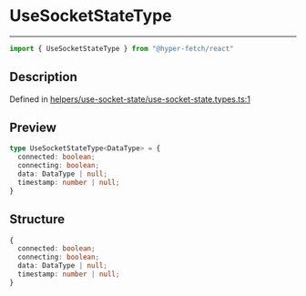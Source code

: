 

# UseSocketStateType

<div class="api-docs__separator" data-reactroot="">

---

</div><div class="api-docs__import" data-reactroot="">

```ts
import { UseSocketStateType } from "@hyper-fetch/react"
```

</div><div class="api-docs__section">

## Description

</div><div class="api-docs__description"><span class="api-docs__do-not-parse">



</span></div><p class="api-docs__definition">

Defined in [helpers/use-socket-state/use-socket-state.types.ts:1](https://github.com/BetterTyped/hyper-fetch/blob/cc329b91/packages/react/src/helpers/use-socket-state/use-socket-state.types.ts#L1)

</p><div class="api-docs__section">

## Preview

</div><div class="api-docs__preview type">

```ts
type UseSocketStateType<DataType> = {
  connected: boolean; 
  connecting: boolean; 
  data: DataType | null; 
  timestamp: number | null; 
}
```

</div><div class="api-docs__section">

## Structure

</div><div class="api-docs__returns">

```ts
{
  connected: boolean;
  connecting: boolean;
  data: DataType | null;
  timestamp: number | null;
}
```

</div>